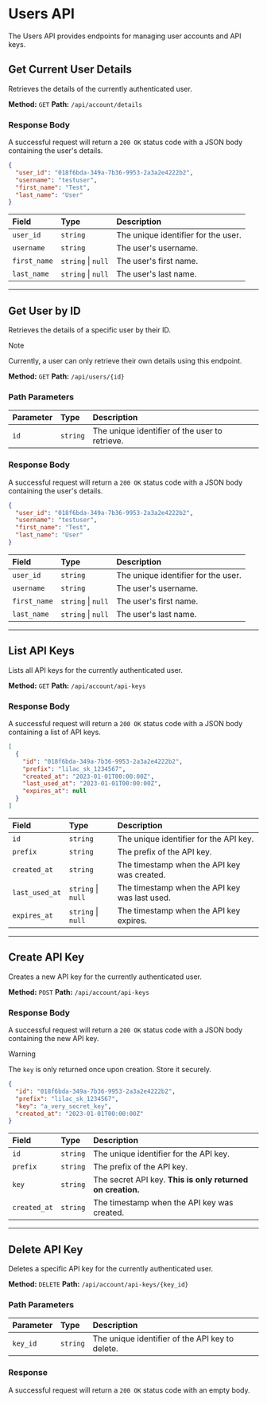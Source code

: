 
# Users API

The Users API provides endpoints for managing user accounts and API keys.

## Get Current User Details

Retrieves the details of the currently authenticated user.

**Method:** `GET`
**Path:** `/api/account/details`

### Response Body

A successful request will return a `200 OK` status code with a JSON body containing the user's details.

```json
{
  "user_id": "018f6bda-349a-7b36-9953-2a3a2e4222b2",
  "username": "testuser",
  "first_name": "Test",
  "last_name": "User"
}
```

| Field | Type | Description |
| :--- | :--- | :--- |
| `user_id` | `string` | The unique identifier for the user. |
| `username` | `string` | The user's username. |
| `first_name` | `string` \| `null` | The user's first name. |
| `last_name` | `string` \| `null` | The user's last name. |

---

## Get User by ID

Retrieves the details of a specific user by their ID.

> [!NOTE]
> Currently, a user can only retrieve their own details using this endpoint.

**Method:** `GET`
**Path:** `/api/users/{id}`

### Path Parameters

| Parameter | Type | Description |
| :--- | :--- | :--- |
| `id` | `string` | The unique identifier of the user to retrieve. |

### Response Body

A successful request will return a `200 OK` status code with a JSON body containing the user's details.

```json
{
  "user_id": "018f6bda-349a-7b36-9953-2a3a2e4222b2",
  "username": "testuser",
  "first_name": "Test",
  "last_name": "User"
}
```

| Field | Type | Description |
| :--- | :--- | :--- |
| `user_id` | `string` | The unique identifier for the user. |
| `username` | `string` | The user's username. |
| `first_name` | `string` \| `null` | The user's first name. |
| `last_name` | `string` \| `null` | The user's last name. |

---

## List API Keys

Lists all API keys for the currently authenticated user.

**Method:** `GET`
**Path:** `/api/account/api-keys`

### Response Body

A successful request will return a `200 OK` status code with a JSON body containing a list of API keys.

```json
[
  {
    "id": "018f6bda-349a-7b36-9953-2a3a2e4222b2",
    "prefix": "lilac_sk_1234567",
    "created_at": "2023-01-01T00:00:00Z",
    "last_used_at": "2023-01-01T00:00:00Z",
    "expires_at": null
  }
]
```

| Field | Type | Description |
| :--- | :--- | :--- |
| `id` | `string` | The unique identifier for the API key. |
| `prefix` | `string` | The prefix of the API key. |
| `created_at` | `string` | The timestamp when the API key was created. |
| `last_used_at` | `string` \| `null` | The timestamp when the API key was last used. |
| `expires_at` | `string` \| `null` | The timestamp when the API key expires. |

---

## Create API Key

Creates a new API key for the currently authenticated user.

**Method:** `POST`
**Path:** `/api/account/api-keys`

### Response Body

A successful request will return a `200 OK` status code with a JSON body containing the new API key.

> [!WARNING]
> The `key` is only returned once upon creation. Store it securely.

```json
{
  "id": "018f6bda-349a-7b36-9953-2a3a2e4222b2",
  "prefix": "lilac_sk_1234567",
  "key": "a_very_secret_key",
  "created_at": "2023-01-01T00:00:00Z"
}
```

| Field | Type | Description |
| :--- | :--- | :--- |
| `id` | `string` | The unique identifier for the API key. |
| `prefix` | `string` | The prefix of the API key. |
| `key` | `string` | The secret API key. **This is only returned on creation.** |
| `created_at` | `string` | The timestamp when the API key was created. |

---

## Delete API Key

Deletes a specific API key for the currently authenticated user.

**Method:** `DELETE`
**Path:** `/api/account/api-keys/{key_id}`

### Path Parameters

| Parameter | Type | Description |
| :--- | :--- | :--- |
| `key_id` | `string` | The unique identifier of the API key to delete. |

### Response

A successful request will return a `200 OK` status code with an empty body.